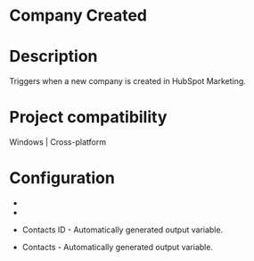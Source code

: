 ﻿# Company Created

# Description

Triggers when a new company is created in HubSpot Marketing.

# Project compatibility

Windows | Cross-platform

# Configuration

* 
* 





* Contacts ID - Automatically generated output variable.
* Contacts - Automatically generated output variable.
